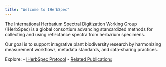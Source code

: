 ```yaml
---
title: "Welcome to IHerbSpec"
---
```


The International Herbarium Spectral Digitization Working Group (IHerbSpec) is a global consortium advancing standardized methods for collecting and using reflectance spectra from herbarium specimens.

Our goal is to support integrative plant biodiversity research by harmonizing measurement workflows, metadata standards, and data-sharing practices.

Explore:
- [IHerbSpec Protocol](protocol.qmd)
- [Related Publications](publications.qmd)
